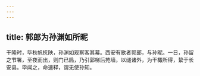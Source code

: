 ```yaml
---
---
---
```

title: 郭郎为孙渊如所昵
---



干隆时，毕秋帆抚陕，孙渊如观察客其幕。西安有歌者郭郎，与孙昵。一日，孙留之节署，至夜而出，则门已扃，乃引郭梯后苑墙，以缒诸外，为干棷所得，絷于长安县。毕闻之，命速释，谓无使孙知。